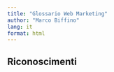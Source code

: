 ```yaml
---
title: "Glossario Web Marketing"
author: "Marco Biffino"
lang: it
format: html
---
```


## Riconoscimenti
